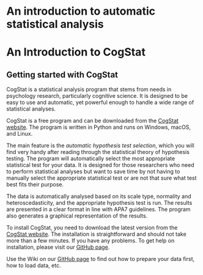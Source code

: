 # An introduction to automatic statistical analysis{#autostat}



# An Introduction to CogStat{#cogstat_intro}

## Getting started with CogStat{#gettingstarted}

CogStat is a statistical analysis program that stems from needs in psychology research, particularly cognitive science. It is designed to be easy to use and automatic, yet powerful enough to handle a wide range of statistical analyses. 

CogStat is a free program and can be downloaded from the [CogStat website](http://cogstat.org). The program is written in Python and runs on Windows, macOS, and Linux.

The main feature is the *automatic hypothesis test selection*, which you will find very handy after reading through the statistical theory of hypothesis testing. The program will automatically select the most appropriate statistical test for your data. It is designed for those researchers who need to perform statistical analyses but want to save time by not having to manually select the appropriate statistical test or are not that sure what test best fits their purpose.

The data is automatically analysed based on its scale type, normality and heteroscedasticity, and the appropriate hypothesis test is run. The results are presented in a clear format in line with APA7 guidelines. The program also generates a graphical representation of the results.


To install CogStat, you need to download the latest version from the [CogStat website](http://cogstat.org). The installation is straightforward and should not take more than a few minutes. If you have any problems. To get help on installation, please visit our [GitHub page](https://github.com/cogstat/cogstat/wiki/Installation).

Use the Wiki on our [GitHub page](https://github.com/cogstat/cogstat/wiki/Documentation-for-users) to find out how to prepare your data first, how to load data, etc.